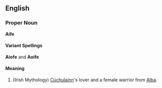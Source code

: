 ==English==

===Proper Noun===
'''Aífe'''

====Variant Spellings====
'''Aiofe''' and '''Aoife'''

====Meaning====
#(Irish Mythology) [[Cúchulainn]]'s lover and a female warrior from [[Alba]].